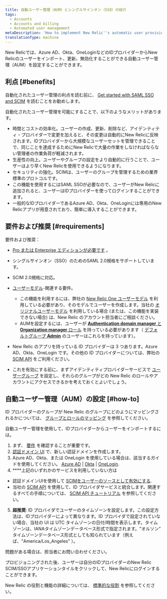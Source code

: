 ```yaml
---
title: 自動ユーザー管理（AUM）とシングルサインオン（SSO）の紹介
tags:
  - Accounts
  - Accounts and billing
  - Automated user management
metaDescription: 'How to implement New Relic''s automatic user provisioning and management, which supports OneLogin, Okta, and Azure AD.'
translationType: machine
---
```


New Relicでは、Azure AD、Okta、OneLoginなどのIDプロバイダーからNew Relicのユーザーをインポート、更新、無効化することができる自動ユーザー管理（AUM）を設定することができます。

## 利点 [#benefits]

自動化されたユーザー管理の利点を読む前に、 [Get started with SAML SSO and SCIM](/docs/accounts/accounts-billing/new-relic-one-user-management/introduction-saml-scim) を読むことをお勧めします。

自動化されたユーザー管理を可能にすることで、以下のようなメリットがあります。

* 時間とコストの効率化。ユーザーの作成、更新、削除など、アイデンティティ・プロバイダーで変更を加えると、その変更は自動的にNew Relicに反映されます。IDプロバイダーから大規模なユーザーセットを管理できることで、同じことを達成するためにNew Relicで大量の作業をしなければならない管理者の作業負荷が軽減されます。
* 生産性の向上。ユーザーやグループの設定をより自動的に行うことで、ユーザーはより早くNew Relicを使用できるようになります。
* セキュリティの強化。SCIMは、ユーザーのグループを管理するための業界標準のプロトコルです。
* この機能を使用するにはSAML SSOが必要なので、ユーザーがNew Relicに追加されると、ユーザーはIDプロバイダーを使ってログインすることができます。
* 一般的なIDプロバイダーであるAzure AD、Okta、OneLoginには専用のNew Relicアプリが用意されており、簡単に導入することができます。

## 要件および推奨 [#requirements]

要件および推奨：

* [Pro または Enterprise エディションが必要です](https://newrelic.com/pricing) 。

* シングルサインオン（SSO）のためのSAML 2.0規格をサポートしています。

* SCIM 2.0規格に対応。

* [ユーザーモデル](/docs/accounts/original-accounts-billing/original-product-based-pricing/overview-changes-pricing-user-model#user-models)-関連する要件。

  * この機能を利用するには、弊社の [New Relic One ユーザーモデル](/docs/accounts/original-accounts-billing/original-product-based-pricing/overview-changes-pricing-user-model#user-models) を利用している必要があり、そのモデルでユーザーを作成します。当社の [オリジナルユーザーモデル](/docs/accounts/original-accounts-billing/original-product-based-pricing/overview-changes-pricing-user-model#user-models) を利用している場合 (または、この機能を実装できない場合) は、New Relic のアカウント担当者にご相談ください。
  * AUMを設定するには、ユーザーが [**Authentication domain manager** と **Organization manager** ロール](/docs/accounts/accounts-billing/new-relic-one-user-management/new-relic-one-user-model-understand-user-structure/#standard-roles) を持っている必要があります（ [デフォルトグループ **Admin**](/docs/accounts/accounts-billing/new-relic-one-user-management/new-relic-one-user-model-understand-user-structure/#groups) のユーザーはこれらを持っています）。

* New Relic のアプリを持っている ID プロバイダーは 3 つあります。Azure AD、Okta、OneLogin です。その他の ID プロバイダーについては、弊社の [SCIM API](/docs/accounts/accounts/automated-user-management/scim-support-automated-user-management) をご利用ください。

* これを有効にする前に、まずアイデンティティプロバイダーサービスで [ユーザーグループ](/docs/accounts/accounts/automated-user-management/roles-permissions-automated-user-management) を設定し、それらのグループがどの New Relic のロールやアカウントにアクセスできるかを考えておくとよいでしょう。

## 自動ユーザー管理（AUM）の設定 [#how-to]

ID プロバイダーのグループが New Relic のグループにどのようにマッピングされるかについては、 [グループとロールのマッピング](/docs/accounts/accounts/automated-user-management/roles-permissions-automated-user-management) を参照してください。

自動ユーザー管理を使用して、IDプロバイダーからユーザーをインポートするには。

1. まず、 [要件](#requirements) を確認することが重要です。
2. [認証ドメイン UI](/docs/accounts/accounts-billing/new-relic-one-user-management/authentication-domains-saml-sso-scim-more/#ui) で、新しい認証ドメインを作成します。
3. Azure AD、Okta、または OneLogin を使用している場合は、該当するガイドを使用してください。 [Azure AD](/docs/azure-scimsso-application-configuration) \| [Okta](/docs/okta-scimsso-application-configuration) \| [OneLogin](/docs/onelogin-scimsso-application-configuration).
4. ****上記のいずれかのサービスを利用していない方は

* 認証ドメインUIを使用して [SCIMをユーザーのソースとして有効にする](/docs/accounts/accounts-billing/new-relic-one-user-management/authentication-domains-saml-sso-scim-more/#source-users).
* 当社の [SCIM API](/docs/accounts/accounts/automated-user-management/scim-support-automated-user-management) を使用して、ID プロバイダサービスと統合します。関連するすべての手順については、 [SCIM API チュートリアル](/docs/accounts/accounts/automated-user-management/tutorial-manage-users-groups-scim) を参照してください。

5. **超推奨**: ID プロバイダでユーザーのタイムゾーンを設定します。この設定方法は、IDプロバイダーによって異なります。ID プロバイダで設定されていない場合、当社の UI は UTC タイムゾーンの日付/時間を表示します。タイムゾーンは、IANAタイムゾーンデータベース形式で指定されます。"オルソン" タイムゾーンデータベース形式としても知られています（例えば、"America/Los_Angeles" ）。

問題がある場合は、担当者にお問い合わせください。

プロビジョニングされた後、ユーザーは自分のIDプロバイダーのNew Relic SCIM/SSOアプリケーションタイルをクリックして、New Relicにログインすることができます。

New Relic の役割と機能の詳細については、 [標準的な役割](/docs/accounts/accounts-billing/new-relic-one-user-management/new-relic-one-user-model-understand-user-structure#standard-roles) を参照してください。
